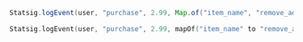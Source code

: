 <Tabs>
  <Tab title="Java">

```java
Statsig.logEvent(user, "purchase", 2.99, Map.of("item_name", "remove_ads"));
```

  </Tab>
  <Tab title="Kotlin">

```kotlin
Statsig.logEvent(user, "purchase", 2.99, mapOf("item_name" to "remove_ads"))
```

  </Tab>
</Tabs>

